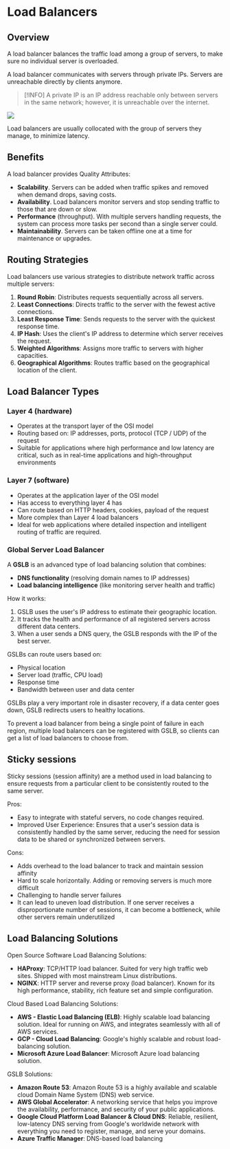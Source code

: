 # Load Balancers

## Overview

A load balancer balances the traffic load among a group of servers, to make sure no individual server is overloaded.

A load balancer communicates with servers through private IPs. Servers are unreachable directly by clients anymore.

> [!INFO]
> A private IP is an IP address reachable only between servers in the same network; however, it is unreachable over the internet.

![](./load-balancer/load-balancer.drawio.svg)

Load balancers are usually collocated with the group of servers they manage, to minimize latency.


## Benefits

A load balancer provides Quality Attributes:
- **Scalability**. Servers can be added when traffic spikes and removed when demand drops, saving costs.
- **Availability**. Load balancers monitor servers and stop sending traffic to those that are down or slow.
- **Performance** (throughput). With multiple servers handling requests, the system can process more tasks per second than a single server could.
- **Maintainability**. Servers can be taken offline one at a time for maintenance or upgrades.


## Routing Strategies

Load balancers use various strategies to distribute network traffic across multiple servers:
1. **Round Robin**: Distributes requests sequentially across all servers.
2. **Least Connections**: Directs traffic to the server with the fewest active connections.
3. **Least Response Time**: Sends requests to the server with the quickest response time.
4. **IP Hash**: Uses the client's IP address to determine which server receives the request.
5. **Weighted Algorithms**: Assigns more traffic to servers with higher capacities.
6. **Geographical Algorithms**: Routes traffic based on the geographical location of the client.


## Load Balancer Types

### Layer 4 (hardware)

- Operates at the transport layer of the OSI model
- Routing based on: IP addresses, ports, protocol (TCP / UDP) of the request
- Suitable for applications where high performance and low latency are critical, such as in real-time applications and high-throughput environments

### Layer 7 (software)

- Operates at the application layer of the OSI model
- Has access to everything layer 4 has
- Can route based on HTTP headers, cookies, payload of the request
- More complex than Layer 4 load balancers
- Ideal for web applications where detailed inspection and intelligent routing of traffic are required.


### Global Server Load Balancer

A **GSLB** is an advanced type of load balancing solution that combines:
- **DNS functionality** (resolving domain names to IP addresses)
- **Load balancing intelligence** (like monitoring server health and traffic)

How it works:
1. GSLB uses the user's IP address to estimate their geographic location.
2. It tracks the health and performance of all registered servers across different data centers.
3. When a user sends a DNS query, the GSLB responds with the IP of the best server.

GSLBs can route users based on:
- Physical location
- Server load (traffic, CPU load)
- Response time
- Bandwidth between user and data center

GSLBs play a very important role in disaster recovery, if a data center goes down, GSLB redirects users to healthy locations.

To prevent a load balancer from being a single point of failure in each region, multiple load balancers can be registered with GSLB, so clients can get a list of load balancers to choose from.


## Sticky sessions

Sticky sessions (session affinity) are a method used in load balancing to ensure requests from a particular client to be consistently routed to the same server.

Pros:
- Easy to integrate with stateful servers, no code changes required.
- Improved User Experience: Ensures that a user's session data is consistently handled by the same server, reducing the need for session data to be shared or synchronized between servers.

Cons:
- Adds overhead to the load balancer to track and maintain session affinity
- Hard to scale horizontally. Adding or removing servers is much more difficult
- Challenging to handle server failures
- It can lead to uneven load distribution. If one server receives a disproportionate number of sessions, it can become a bottleneck, while other servers remain underutilized


## Load Balancing Solutions

Open Source Software Load Balancing Solutions:
- **HAProxy**: TCP/HTTP load balancer. Suited for very high traffic web sites. Shipped with most mainstream Linux distributions.
- **NGINX**: HTTP server and reverse proxy (load balancer). Known for its high performance, stability, rich feature set and simple configuration.


Cloud Based Load Balancing Solutions:
- **AWS - Elastic Load Balancing (ELB)**: Highly scalable load balancing solution. Ideal for running on AWS, and integrates seamlessly with all of AWS services.
- **GCP - Cloud Load Balancing**: Google's highly scalable and robust load-balancing solution.
- **Microsoft Azure Load Balancer**: Microsoft Azure load balancing solution.

GSLB Solutions:
- **Amazon Route 53**: Amazon Route 53 is a highly available and scalable cloud Domain Name System (DNS) web service.
- **AWS Global Accelerator**: A networking service that helps you improve the availability, performance, and security of your public applications.
- **Google Cloud Platform Load Balancer & Cloud DNS**: Reliable, resilient, low-latency DNS serving from Google's worldwide network with everything you need to register, manage, and serve your domains.
- **Azure Traffic Manager**: DNS-based load balancing